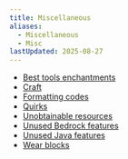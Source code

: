 ```yaml
---
title: Miscellaneous
aliases:
  - Miscellaneous
  - Misc
lastUpdated: 2025-08-27
---
```


- [Best tools enchantments](/besttoolsenchantments)
- [Craft](/craft)
- [Formatting codes](/formattingcode)
- [Quirks](/quirk)
- [Unobtainable resources](/unobtainableresources)
- [Unused Bedrock features](/unusedbedrockfeatures)
- [Unused Java features](/unusedjavafeatures)
- [Wear blocks](/wearblocks)
